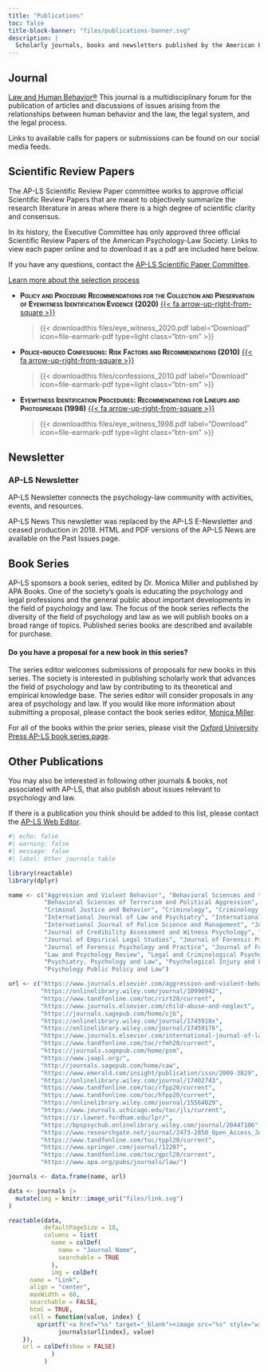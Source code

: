 ```yaml
---
title: "Publications"
toc: false
title-block-banner: "files/publications-banner.svg"
description: |
  Scholarly journals, books and newsletters published by the American Psychology-Law Society. 
---
```


## Journal

[Law and Human Behavior®](https://www.apadivisions.org/division-41/publications/journals) This journal is a multidisciplinary forum for the publication of articles and discussions of issues arising from the relationships between human behavior and the law, the legal system, and the legal process.

Links to available calls for papers or submissions can be found on our social media feeds.

## Scientific Review Papers

The AP-LS Scientific Review Paper committee works to approve official Scientific Review Papers that are meant to objectively summarize the research literature in areas where there is a high degree of scientific clarity and consensus.

In its history, the Executive Committee has only approved three official Scientific Review Papers of the American Psychology-Law Society. Links to view each paper online and to download it as a pdf are included here below. 

If you have any questions, contact the [AP-LS Scientific Paper Committee](../about/committees.html). 

::: about-link
[Learn more about the selection process](https://psycnet.apa.org/fulltext/2020-06220-001.html)
:::

:::vspace2
:::

-   [**Policy and Procedure Recommendations for the Collection and Preservation of Eyewitness Identification Evidence (2020)**]{.smallcaps} [{{< fa arrow-up-right-from-square >}}](https://psycnet.apa.org/fulltext/2020-06220-002.html)

    > {{< downloadthis files/eye_witness_2020.pdf label="Download" icon=file-earmark-pdf type=light class="btn-sm" >}}

-   [**Police-induced Confessions: Risk Factors and Recommendations (2010)**]{.smallcaps} [{{< fa arrow-up-right-from-square >}}](https://psycnet.apa.org/record/2010-02823-002)

    > {{< downloadthis files/confessions_2010.pdf label="Download" icon=file-earmark-pdf type=light class="btn-sm" >}}

-   [**Eyewitness Identification Procedures: Recommendations for Lineups and Photospreads (1998)**]{.smallcaps} [{{< fa arrow-up-right-from-square >}}](https://psycnet.apa.org/fulltext/1998-03228-001.html)

    > {{< downloadthis files/eye_witness_1998.pdf label="Download" icon=file-earmark-pdf type=light class="btn-sm" >}}

## Newsletter

### AP-LS Newsletter

AP-LS Newsletter connects the psychology-law community with activities, events, and resources.

AP-LS News This newsletter was replaced by the AP-LS E-Newsletter and ceased production in 2018. HTML and PDF versions of the AP-LS News are available on the Past Issues page.

## Book Series

AP-LS sponsors a book series, edited by Dr. Monica Miller and published by APA Books. One of the society's goals is educating the psychology and legal professions and the general public about important developments in the field of psychology and law. The focus of the book series reflects the diversity of the field of psychology and law as we will publish books on a broad range of topics. Published series books are described and available for purchase.

::: callout-note
#### Do you have a proposal for a new book in this series?

The series editor welcomes submissions of proposals for new books in this series. The society is interested in publishing scholarly work that advances the field of psychology and law by contributing to its theoretical and empirical knowledge base. The series editor will consider proposals in any area of psychology and law. If you would like more information about submitting a proposal, please contact the book series editor, [Monica Miller](mailto:mkmiller@unr.edu).
:::

For all of the books within the prior series, please visit the [Oxford University Press AP-LS book series page](https://global.oup.com/academic/content/series/a/american-psychology-law-society-series-plp/?cc=ca&lang=en&).

## Other Publications

You may also be interested in following other journals & books, not associated with AP-LS, that also publish about issues relevant to psychology and law.

If there is a publication you think should be added to this list, please contact the [AP-LS Web Editor](mailto:webmaster@apls.org).

```r
#| echo: false
#| warning: false
#| message: false
#| label: Other journals table

library(reactable)
library(dplyr)

name <- c("Aggression and Violent Behavior", "Behavioral Sciences and the Law", 
          "Behavioral Sciences of Terrorism and Political Aggression", "Child Abuse and Neglect", 
          "Criminal Justice and Behavior", "Criminology", "Criminology and Public Policy", 
          "International Journal of Law and Psychiatry", "International Journal of Forensic Mental Health", 
          "International Journal of Police Science and Management", "Journal of the American Academy of Psychiatry and Law", 
          "Journal of Credibility Assessment and Witness Psychology", "Journal of Criminal Psychology", 
          "Journal of Empirical Legal Studies", "Journal of Forensic Psychiatry and Psychology", 
          "Journal of Forensic Psychology and Practice", "Journal of Forensic Sciences", "Journal of Legal Studies", 
          "Law and Psychology Review", "Legal and Criminological Psychology", "Open Access Journal of Forensic Psychology", 
          "Psychiatry, Psychology and Law", "Psychological Injury and Law", "Psychology, Crime and Law", 
          "Psychology Public Policy and Law")

url <- c("https://www.journals.elsevier.com/aggression-and-violent-behavior",
         "https://onlinelibrary.wiley.com/journal/10990942",
         "https://www.tandfonline.com/toc/rirt20/current",
         "https://www.journals.elsevier.com/child-abuse-and-neglect",
         "https://journals.sagepub.com/home/cjb",
         "https://onlinelibrary.wiley.com/journal/1745918x",
         "https://onlinelibrary.wiley.com/journal/17459176",
         "https://www.journals.elsevier.com/international-journal-of-law-and-psychiatry",
         "https://www.tandfonline.com/toc/rfmh20/current",
         "https://journals.sagepub.com/home/psm",
         "https://www.jaapl.org/",
         "http://journals.sagepub.com/home/caw",
         "https://www.emerald.com/insight/publication/issn/2009-3829",
         "https://onlinelibrary.wiley.com/journal/17402743",
         "https://www.tandfonline.com/toc/rfpp20/current",
         "https://www.tandfonline.com/toc/hfpp20/current",
         "https://onlinelibrary.wiley.com/journal/15564029",
         "https://www.journals.uchicago.edu/toc/jls/current",
         "https://ir.lawnet.fordham.edu/lpr/",
         "https://bpspsychub.onlinelibrary.wiley.com/journal/20447106",
         "https://www.researchgate.net/journal/2473-2850_Open_Access_Journal_of_Forensic_Psychology",
         "https://www.tandfonline.com/toc/tppl20/current",
         "https://www.springer.com/journal/12207",
         "https://www.tandfonline.com/toc/gpcl20/current",
         "https://www.apa.org/pubs/journals/law/")

journals <- data.frame(name, url)

data <- journals |> 
  mutate(img = knitr::image_uri("files/link.svg")
) 

reactable(data,
          defaultPageSize = 10,
          columns = list(
            name = colDef(
              name = "Journal Name",
              searchable = TRUE
            ),
            img = colDef(
      name = "Link",
      align = "center",
      maxWidth = 60,
      searchable = FALSE,
      html = TRUE, 
      cell = function(value, index) {
        sprintf('<a href="%s" target="_blank"><image src="%s" style="width:20px;height:30px;"/></a>',
              journals$url[index], value)
    }),
    url = colDef(show = FALSE)
            )
          )
```
